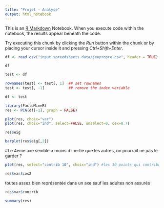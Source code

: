 ```yaml
---
title: "Projet - Analyse"
output: html_notebook
---
```


This is an [R Markdown](http://rmarkdown.rstudio.com) Notebook. When you execute code within the notebook, the results appear beneath the code. 

Try executing this chunk by clicking the *Run* button within the chunk or by placing your cursor inside it and pressing *Ctrl+Shift+Enter*. 

```r
df <- read.csv("input spreedsheets data/jeupropre.csv", header = TRUE)
```

```r
df
```

```r
test <- df
```

```r
rownames(test) <- test[, 1]  ## set rownames
test <- test[, -1]           ## remove the index variable
```

```r
df <- test
```

```r
library(FactoMineR)
res <- PCA(df[-1], graph = FALSE)
```

```r
plot(res, choix="var")
plot(res, choix="ind", select=FALSE, unselect=0, cex=0.7)
```

```r
res$eig   
```

```r
barplot(res$eig[,2])
```
#Le 4eme axe semble a moins d'inertie que les autres, on pourrait ne pas le garder ?

```r
plot(res, select="contrib 10", choix="ind") #les 10 points qui contribuent le plus au graph
```

```r
res$var$cos2
```
toutes assez bien représentée dans un axe sauf les adultes non assurés

```r
res$var$contrib 
```

```r
summary(res)
```


